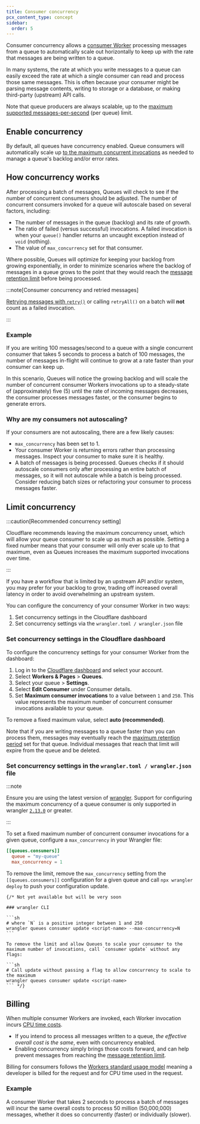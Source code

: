 ```yaml
---
title: Consumer concurrency
pcx_content_type: concept
sidebar:
  order: 5
---
```



Consumer concurrency allows a [consumer Worker](/queues/reference/how-queues-works/#consumers) processing messages from a queue to automatically scale out horizontally to keep up with the rate that messages are being written to a queue.

In many systems, the rate at which you write messages to a queue can easily exceed the rate at which a single consumer can read and process those same messages. This is often because your consumer might be parsing message contents, writing to storage or a database, or making third-party (upstream) API calls.

Note that queue producers are always scalable, up to the [maximum supported messages-per-second](/queues/platform/limits/) (per queue) limit.

## Enable concurrency

By default, all queues have concurrency enabled. Queue consumers will automatically scale up [to the maximum concurrent invocations](/queues/platform/limits/) as needed to manage a queue's backlog and/or error rates.

## How concurrency works

After processing a batch of messages, Queues will check to see if the number of concurrent consumers should be adjusted. The number of concurrent consumers invoked for a queue will autoscale based on several factors, including:

- The number of messages in the queue (backlog) and its rate of growth.
- The ratio of failed (versus successful) invocations. A failed invocation is when your `queue()` handler returns an uncaught exception instead of `void` (nothing).
- The value of `max_concurrency` set for that consumer.

Where possible, Queues will optimize for keeping your backlog from growing exponentially, in order to minimize scenarios where the backlog of messages in a queue grows to the point that they would reach the [message retention limit](/queues/platform/limits/) before being processed.

:::note[Consumer concurrency and retried messages]

[Retrying messages with `retry()`](/queues/configuration/batching-retries/#explicit-acknowledgement-and-retries) or calling `retryAll()` on a batch will **not** count as a failed invocation.

:::

### Example

If you are writing 100 messages/second to a queue with a single concurrent consumer that takes 5 seconds to process a batch of 100 messages, the number of messages in-flight will continue to grow at a rate faster than your consumer can keep up.

In this scenario, Queues will notice the growing backlog and will scale the number of concurrent consumer Workers invocations up to a steady-state of (approximately) five (5) until the rate of incoming messages decreases, the consumer processes messages faster, or the consumer begins to generate errors.

### Why are my consumers not autoscaling?

If your consumers are not autoscaling, there are a few likely causes:

- `max_concurrency` has been set to 1.
- Your consumer Worker is returning errors rather than processing messages. Inspect your consumer to make sure it is healthy.
- A batch of messages is being processed. Queues checks if it should autoscale consumers only after processing an entire batch of messages, so it will not autoscale while a batch is being processed. Consider reducing batch sizes or refactoring your consumer to process messages faster.

## Limit concurrency

:::caution[Recommended concurrency setting]

Cloudflare recommends leaving the maximum concurrency unset, which will allow your queue consumer to scale up as much as possible. Setting a fixed number means that your consumer will only ever scale up to that maximum, even as Queues increases the maximum supported invocations over time.

:::

If you have a workflow that is limited by an upstream API and/or system, you may prefer for your backlog to grow, trading off increased overall latency in order to avoid overwhelming an upstream system.

You can configure the concurrency of your consumer Worker in two ways:

1. Set concurrency settings in the Cloudflare dashboard
2. Set concurrency settings via the `wrangler.toml / wrangler.json` file

### Set concurrency settings in the Cloudflare dashboard

To configure the concurrency settings for your consumer Worker from the dashboard:

1. Log in to the [Cloudflare dashboard](https://dash.cloudflare.com) and select your account.
2. Select **Workers & Pages** > **Queues**.
3. Select your queue > **Settings**.
4. Select **Edit Consumer** under Consumer details.
5. Set **Maximum consumer invocations** to a value between `1` and `250`. This value represents the maximum number of concurrent consumer invocations available to your queue.

To remove a fixed maximum value, select **auto (recommended)**.

Note that if you are writing messages to a queue faster than you can process them, messages may eventually reach the [maximum retention period](/queues/platform/limits/) set for that queue. Individual messages that reach that limit will expire from the queue and be deleted.

### Set concurrency settings in the `wrangler.toml / wrangler.json` file

:::note

Ensure you are using the latest version of [wrangler](/workers/wrangler/install-and-update/). Support for configuring the maximum concurrency of a queue consumer is only supported in wrangler [`2.13.0`](https://github.com/cloudflare/workers-sdk/releases/tag/wrangler%402.13.0) or greater.

:::

To set a fixed maximum number of concurrent consumer invocations for a given queue, configure a `max_concurrency` in your Wrangler file:

<WranglerConfig>

```toml
[[queues.consumers]]
  queue = "my-queue"
  max_concurrency = 1
```

</WranglerConfig>

To remove the limit, remove the `max_concurrency` setting from the `[[queues.consumers]]` configuration for a given queue and call `npx wrangler deploy` to push your configuration update.

    {/* Not yet available but will be very soon

    ### wrangler CLI

    ```sh
    # where `N` is a positive integer between 1 and 250
    wrangler queues consumer update <script-name> --max-concurrency=N
    ```

    To remove the limit and allow Queues to scale your consumer to the maximum number of invocations, call `consumer update` without any flags:

    ```sh
    # Call update without passing a flag to allow concurrency to scale to the maximum
    wrangler queues consumer update <script-name>
    ``` */}

## Billing

When multiple consumer Workers are invoked, each Worker invocation incurs [CPU time costs](/workers/platform/pricing/#workers).

- If you intend to process all messages written to a queue, _the effective overall cost is the same_, even with concurrency enabled.
- Enabling concurrency simply brings those costs forward, and can help prevent messages from reaching the [message retention limit](/queues/platform/limits/).

Billing for consumers follows the [Workers standard usage model](/workers/platform/pricing/#example-pricing-standard-usage-model) meaning a developer is billed for the request and for CPU time used in the request.

### Example

A consumer Worker that takes 2 seconds to process a batch of messages will incur the same overall costs to process 50 million (50,000,000) messages, whether it does so concurrently (faster) or individually (slower).
